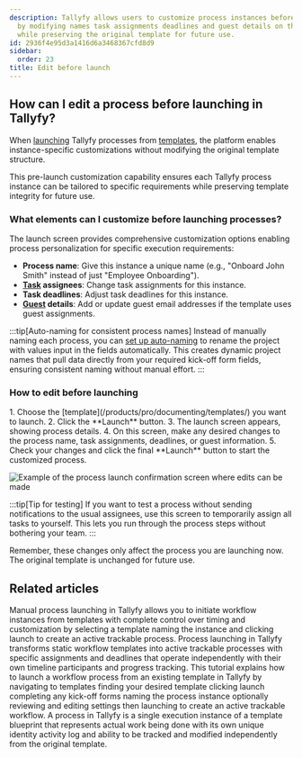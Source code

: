 ```yaml
---
description: Tallyfy allows users to customize process instances before launching
  by modifying names task assignments deadlines and guest details on the launch screen
  while preserving the original template for future use.
id: 2936f4e95d3a1416d6a3468367cfd8d9
sidebar:
  order: 23
title: Edit before launch
---
```



## How can I edit a process before launching in Tallyfy?

When [launching](/products/pro/launching/) Tallyfy processes from [templates](/products/pro/documenting/templates/), the platform enables instance-specific customizations without modifying the original template structure.

This pre-launch customization capability ensures each Tallyfy process instance can be tailored to specific requirements while preserving template integrity for future use.

### What elements can I customize before launching processes?

The launch screen provides comprehensive customization options enabling process personalization for specific execution requirements:

*   **Process name**: Give this instance a unique name (e.g., "Onboard John Smith" instead of just "Employee Onboarding").
*   **[Task](/products/pro/tracking-and-tasks/tasks/) assignees**: Change task assignments for this instance.
*   **Task deadlines**: Adjust task deadlines for this instance.
*   **[Guest](/products/pro/documenting/guests/) details**: Add or update guest email addresses if the template uses guest assignments.

:::tip[Auto-naming for consistent process names]
Instead of manually naming each process, you can [set up auto-naming](/products/pro/tracking-and-tasks/processes/edit-processes/how-can-i-auto-name-a-process-in-tallyfy/) to rename the project with values input in the fields automatically. This creates dynamic project names that pull data directly from your required kick-off form fields, ensuring consistent naming without manual effort.
:::

### How to edit before launching

<Steps>
1. Choose the [template](/products/pro/documenting/templates/) you want to launch.
2. Click the **Launch** button.
3. The launch screen appears, showing process details.
4. On this screen, make any desired changes to the process name, task assignments, deadlines, or guest information.
5. Check your changes and click the final **Launch** button to start the customized process.
</Steps>

![Example of the process launch confirmation screen where edits can be made](https://screenshots.tallyfy.com/tallyfy-demo%2fpro%2fdesktop-light-edit-process-before-launch.png)

:::tip[Tip for testing]
If you want to test a process without sending notifications to the usual assignees, use this screen to temporarily assign all tasks to yourself. This lets you run through the process steps without bothering your team.
:::

Remember, these changes only affect the process you are launching now. The original template is unchanged for future use.


## Related articles
<CardGrid>
<LinkTitleCard header="<b>Launching > Launch manually</b>" href="/products/pro/launching/how-can-i-launch-a-process-in-tallyfy/" > Manual process launching in Tallyfy allows you to initiate workflow instances from templates with complete control over timing and customization by selecting a template naming the instance and clicking launch to create an active trackable process. </LinkTitleCard>
<LinkTitleCard header="<b>Pro > Launching</b>" href="/products/pro/launching/" > Process launching in Tallyfy transforms static workflow templates into active trackable processes with specific assignments and deadlines that operate independently with their own timeline participants and progress tracking. </LinkTitleCard>
<LinkTitleCard header="<b>Tutorials > Launch a process</b>" href="/products/pro/tutorials/your-first-process/" > This tutorial explains how to launch a workflow process from an existing template in Tallyfy by navigating to templates finding your desired template clicking launch completing any kick-off forms naming the process instance optionally reviewing and editing settings then launching to create an active trackable workflow. </LinkTitleCard>
<LinkTitleCard header="<b>Tracking And Tasks > More about processes</b>" href="/products/pro/tracking-and-tasks/processes/" > A process in Tallyfy is a single execution instance of a template blueprint that represents actual work being done with its own unique identity activity log and ability to be tracked and modified independently from the original template. </LinkTitleCard>
</CardGrid>
